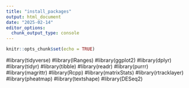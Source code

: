 ```yaml
---
title: "install_packages"
output: html_document
date: "2025-02-14"
editor_options: 
  chunk_output_type: console
---
```


```r
knitr::opts_chunk$set(echo = TRUE)
```
#library(tidyverse)
#library(IRanges)
#library(ggplot2)
#library(dplyr)
#library(tidyr)
#library(tibble)
#library(readr)
#library(purrr)
#library(magrittr)
#library(Rcpp)
#library(matrixStats)
#library(rtracklayer)
#library(pheatmap)
#library(textshape)
#library(DESeq2)

